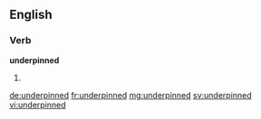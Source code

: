 ==English==

===Verb===
'''underpinned'''

# {{past of|underpin}}

[[de:underpinned]]
[[fr:underpinned]]
[[mg:underpinned]]
[[sv:underpinned]]
[[vi:underpinned]]